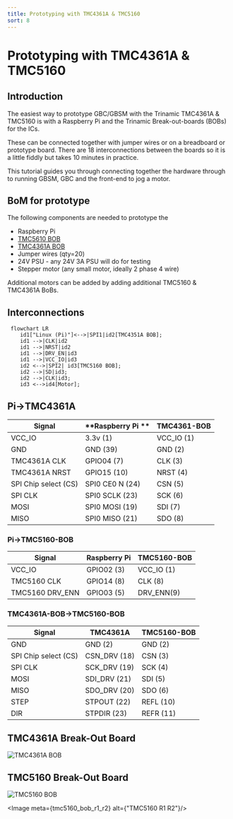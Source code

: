 ```yaml
---
title: Prototyping with TMC4361A & TMC5160
sort: 8
---
```



# Prototyping with TMC4361A & TMC5160

## Introduction

The easiest way to prototype GBC/GBSM with the Trinamic TMC4361A & TMC5160 is with a Raspberry Pi and the Trinamic Break-out-boards (BOBs) for the ICs.

These can be connected together with jumper wires or on a breadboard or prototype board. There are 18 interconnections between the boards so it is a little fiddly but takes 10 minutes in practice.

This tutorial guides you through connecting together the hardware through to running GBSM, GBC and the front-end to jog a motor.

## BoM for prototype

The following components are needed to prototype the 

* Raspberry Pi 
* [TMC5610 BOB](https://www.trinamic.com/support/eval-kits/details/tmc5160-bob/)
* [TMC4361A BOB](https://www.trinamic.com/support/eval-kits/details/tmc4361a-bob/)
* Jumper wires (qty=20)
* 24V PSU - any 24V 3A PSU will do for testing
* Stepper motor (any small motor, ideally 2 phase 4 wire)

Additional motors can be added by adding additional TMC5160 & TMC4361A BoBs.

## Interconnections


```mermaid
 flowchart LR
    id1["Linux (Pi)"]<-->|SPI1|id2[TMC4351A BOB];
    id1 -->|CLK|id2
    id1 -->|NRST|id2
    id1 -->|DRV_EN|id3
    id1 -->|VCC_IO|id3
    id2 <-->|SPI2| id3[TMC5160 BOB];
    id2 -->|SD|id3;
    id2 -->|CLK|id3;
    id3 <-->id4[Motor];

```



## Pi->TMC4361A

| **Signal**           | **Raspberry Pi ** | **TMC4361-BOB** |
| -------------------- | ----------------- | --------------- |
| VCC_IO               | 3.3v (1)          | VCC_IO (1)      |
| GND                  | GND (39)          | GND (2)         |
| TMC4361A CLK         | GPIO04 (7)        | CLK (3)         |
| TMC4361A NRST        | GPIO15 (10)       | NRST (4)        |
| SPI Chip select (CS) | SPI0 CE0 N (24)   | CSN (5)         |
| SPI CLK              | SPI0 SCLK (23)    | SCK (6)         |
| MOSI                 | SPI0 MOSI (19)    | SDI (7)         |
| MISO                 | SPI0 MISO (21)    | SDO (8)         |



###  Pi->TMC5160-BOB

| **Signal**      | **Raspberry Pi** | **TMC5160-BOB** |
| --------------- | ---------------- | --------------- |
| VCC_IO          | GPIO02 (3)       | VCC_IO (1)      |
| TMC5160 CLK     | GPIO14 (8)       | CLK (8)         |
| TMC5160 DRV_ENN | GPIO03 (5)       | DRV_ENN(9)      |

### TMC4361A-BOB->TMC5160-BOB

| **Signal**           | **TMC4361A** | **TMC5160-BOB** |
| -------------------- | ------------ | --------------- |
| GND                  | GND (2)      | GND (2)         |
| SPI Chip select (CS) | CSN_DRV (18) | CSN (3)         |
| SPI CLK              | SCK_DRV (19) | SCK (4)         |
| MOSI                 | SDI_DRV (21) | SDI (5)         |
| MISO                 | SDO_DRV (20) | SDO (6)         |
| STEP                 | STPOUT (22)  | REFL (10)       |
| DIR                  | STPDIR (23)  | REFR (11)       |





<Row>
    <Col span={12}>
        <h2>TMC4361A Break-Out Board</h2>
        <Image meta={tmc4361a_bob} alt="TMC4361A BOB" preset="narrow"/>
    </Col>
    <Col span={12}>
        <h2>TMC5160 Break-Out Board</h2>
        <Image meta={tmc5160_bob} alt="TMC5160 BOB" preset="narrow"/>
    </Col>
</Row>


<Image meta={tmc5160_bob_r1_r2} alt={"TMC5160 R1 R2"}/>